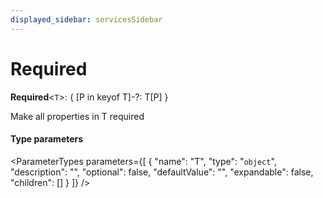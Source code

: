 ```yaml
---
displayed_sidebar: servicesSidebar
---
```



# Required

 **Required**<`T`\>: { [P in keyof T]-?: T[P] }

Make all properties in T required

#### Type parameters

<ParameterTypes parameters={[
  {
    "name": "T",
    "type": "`object`",
    "description": "",
    "optional": false,
    "defaultValue": "",
    "expandable": false,
    "children": []
  }
]} />
